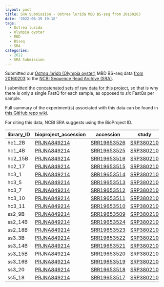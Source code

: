 ```yaml
---
layout: post
title: SRA Submission - Ostrea lurida MBD BS-seq from 20160203
date: '2022-06-15 10:18'
tags: 
  - Ostrea lurida
  - Olympia oyster
  - MBD
  - BSseq
  - SRA
categories: 
  - 2022
  - SRA Submission
---
```

Submitted our [_Ostrea lurida_ (Olympia oyster)](http://en.wikipedia.org/wiki/Pacific_oyster) MBD BS-seq data [from 20160203](https://robertslab.github.io/sams-notebook/2016/02/03/data-received-ostrea-lurida-mbd-enriched-bs-seq.html) to the [NCBI Sequence Read Archive (SRA)](https://www.ncbi.nlm.nih.gov/sra).

I submitted the [concatenated sets of raw data for this project](https://robertslab.github.io/sams-notebook/2016/04/11/data-management-concatenate-fastq-files-from-oly-mbdseq-project.html), so that is why there is only a single FastQ for each sample, as opposed to _six_ FastQs per sample.

Full summary of the experiment(s) associated with this data can be found in [this GitHub repo wiki](https://github.com/RobertsLab/project-olympia.oyster-genomic/wiki/MBD-BSseq-December-2015).

For citing this data, NCBI SRA suggests using the BioProject ID.

| library_ID | bioproject_accession                                               | accession                                                         | study                                                         | biosample_accession                                                 | filename                                                                                                       |
|------------|--------------------------------------------------------------------|-------------------------------------------------------------------|---------------------------------------------------------------|---------------------------------------------------------------------|----------------------------------------------------------------------------------------------------------------|
| hc1_2B     | [PRJNA849214](https://www.ncbi.nlm.nih.gov/bioproject/PRJNA849214) | [SRR19653526](https://www.ncbi.nlm.nih.gov/sra/?term=SRR19653526) | [SRP380210](https://www.ncbi.nlm.nih.gov/sra/?term=SRP380210) | [SAMN29043785](https://www.ncbi.nlm.nih.gov/sra/?term=SAMN29043785) | [zr1394_1.fastq.gz](https://owl.fish.washington.edu/nightingales/O_lurida/20160203_mbdseq/zr1394_1.fastq.gz)   |
| hc1_4B     | [PRJNA849214](https://www.ncbi.nlm.nih.gov/bioproject/PRJNA849214) | [SRR19653525](https://www.ncbi.nlm.nih.gov/sra/?term=SRR19653525) | [SRP380210](https://www.ncbi.nlm.nih.gov/sra/?term=SRP380210) | [SAMN29043786](https://www.ncbi.nlm.nih.gov/sra/?term=SAMN29043786) | [zr1394_2.fastq.gz](https://owl.fish.washington.edu/nightingales/O_lurida/20160203_mbdseq/zr1394_2.fastq.gz)   |
| hc2_15B    | [PRJNA849214](https://www.ncbi.nlm.nih.gov/bioproject/PRJNA849214) | [SRR19653516](https://www.ncbi.nlm.nih.gov/sra/?term=SRR19653516) | [SRP380210](https://www.ncbi.nlm.nih.gov/sra/?term=SRP380210) | [SAMN29043787](https://www.ncbi.nlm.nih.gov/sra/?term=SAMN29043787) | [zr1394_3.fastq.gz](https://owl.fish.washington.edu/nightingales/O_lurida/20160203_mbdseq/zr1394_3.fastq.gz)   |
| hc2_17     | [PRJNA849214](https://www.ncbi.nlm.nih.gov/bioproject/PRJNA849214) | [SRR19653515](https://www.ncbi.nlm.nih.gov/sra/?term=SRR19653515) | [SRP380210](https://www.ncbi.nlm.nih.gov/sra/?term=SRP380210) | [SAMN29043788](https://www.ncbi.nlm.nih.gov/sra/?term=SAMN29043788) | [zr1394_4.fastq.gz](https://owl.fish.washington.edu/nightingales/O_lurida/20160203_mbdseq/zr1394_4.fastq.gz)   |
| hc3_1      | [PRJNA849214](https://www.ncbi.nlm.nih.gov/bioproject/PRJNA849214) | [SRR19653514](https://www.ncbi.nlm.nih.gov/sra/?term=SRR19653514) | [SRP380210](https://www.ncbi.nlm.nih.gov/sra/?term=SRP380210) | [SAMN29043789](https://www.ncbi.nlm.nih.gov/sra/?term=SAMN29043789) | [zr1394_5.fastq.gz](https://owl.fish.washington.edu/nightingales/O_lurida/20160203_mbdseq/zr1394_5.fastq.gz)   |
| hc3_5      | [PRJNA849214](https://www.ncbi.nlm.nih.gov/bioproject/PRJNA849214) | [SRR19653513](https://www.ncbi.nlm.nih.gov/sra/?term=SRR19653513) | [SRP380210](https://www.ncbi.nlm.nih.gov/sra/?term=SRP380210) | [SAMN29043790](https://www.ncbi.nlm.nih.gov/sra/?term=SAMN29043790) | [zr1394_6.fastq.gz](https://owl.fish.washington.edu/nightingales/O_lurida/20160203_mbdseq/zr1394_6.fastq.gz)   |
| hc3_7      | [PRJNA849214](https://www.ncbi.nlm.nih.gov/bioproject/PRJNA849214) | [SRR19653512](https://www.ncbi.nlm.nih.gov/sra/?term=SRR19653512) | [SRP380210](https://www.ncbi.nlm.nih.gov/sra/?term=SRP380210) | [SAMN29043791](https://www.ncbi.nlm.nih.gov/sra/?term=SAMN29043791) | [zr1394_7.fastq.gz](https://owl.fish.washington.edu/nightingales/O_lurida/20160203_mbdseq/zr1394_7.fastq.gz)   |
| hc3_10     | [PRJNA849214](https://www.ncbi.nlm.nih.gov/bioproject/PRJNA849214) | [SRR19653511](https://www.ncbi.nlm.nih.gov/sra/?term=SRR19653511) | [SRP380210](https://www.ncbi.nlm.nih.gov/sra/?term=SRP380210) | [SAMN29043792](https://www.ncbi.nlm.nih.gov/sra/?term=SAMN29043792) | [zr1394_8.fastq.gz](https://owl.fish.washington.edu/nightingales/O_lurida/20160203_mbdseq/zr1394_8.fastq.gz)   |
| hc3_11     | [PRJNA849214](https://www.ncbi.nlm.nih.gov/bioproject/PRJNA849214) | [SRR19653510](https://www.ncbi.nlm.nih.gov/sra/?term=SRR19653510) | [SRP380210](https://www.ncbi.nlm.nih.gov/sra/?term=SRP380210) | [SAMN29043793](https://www.ncbi.nlm.nih.gov/sra/?term=SAMN29043793) | [zr1394_9.fastq.gz](https://owl.fish.washington.edu/nightingales/O_lurida/20160203_mbdseq/zr1394_9.fastq.gz)   |
| ss2_9B     | [PRJNA849214](https://www.ncbi.nlm.nih.gov/bioproject/PRJNA849214) | [SRR19653509](https://www.ncbi.nlm.nih.gov/sra/?term=SRR19653509) | [SRP380210](https://www.ncbi.nlm.nih.gov/sra/?term=SRP380210) | [SAMN29043794](https://www.ncbi.nlm.nih.gov/sra/?term=SAMN29043794) | [zr1394_10.fastq.gz](https://owl.fish.washington.edu/nightingales/O_lurida/20160203_mbdseq/zr1394_10.fastq.gz) |
| ss2_14B    | [PRJNA849214](https://www.ncbi.nlm.nih.gov/bioproject/PRJNA849214) | [SRR19653524](https://www.ncbi.nlm.nih.gov/sra/?term=SRR19653524) | [SRP380210](https://www.ncbi.nlm.nih.gov/sra/?term=SRP380210) | [SAMN29043795](https://www.ncbi.nlm.nih.gov/sra/?term=SAMN29043795) | [zr1394_11.fastq.gz](https://owl.fish.washington.edu/nightingales/O_lurida/20160203_mbdseq/zr1394_11.fastq.gz) |
| ss2_18B    | [PRJNA849214](https://www.ncbi.nlm.nih.gov/bioproject/PRJNA849214) | [SRR19653523](https://www.ncbi.nlm.nih.gov/sra/?term=SRR19653523) | [SRP380210](https://www.ncbi.nlm.nih.gov/sra/?term=SRP380210) | [SAMN29043796](https://www.ncbi.nlm.nih.gov/sra/?term=SAMN29043796) | [zr1394_12.fastq.gz](https://owl.fish.washington.edu/nightingales/O_lurida/20160203_mbdseq/zr1394_12.fastq.gz) |
| ss3_3B     | [PRJNA849214](https://www.ncbi.nlm.nih.gov/bioproject/PRJNA849214) | [SRR19653522](https://www.ncbi.nlm.nih.gov/sra/?term=SRR19653522) | [SRP380210](https://www.ncbi.nlm.nih.gov/sra/?term=SRP380210) | [SAMN29043797](https://www.ncbi.nlm.nih.gov/sra/?term=SAMN29043797) | [zr1394_13.fastq.gz](https://owl.fish.washington.edu/nightingales/O_lurida/20160203_mbdseq/zr1394_13.fastq.gz) |
| ss3_14B    | [PRJNA849214](https://www.ncbi.nlm.nih.gov/bioproject/PRJNA849214) | [SRR19653521](https://www.ncbi.nlm.nih.gov/sra/?term=SRR19653521) | [SRP380210](https://www.ncbi.nlm.nih.gov/sra/?term=SRP380210) | [SAMN29043798](https://www.ncbi.nlm.nih.gov/sra/?term=SAMN29043798) | [zr1394_14.fastq.gz](https://owl.fish.washington.edu/nightingales/O_lurida/20160203_mbdseq/zr1394_14.fastq.gz) |
| ss3_15B    | [PRJNA849214](https://www.ncbi.nlm.nih.gov/bioproject/PRJNA849214) | [SRR19653520](https://www.ncbi.nlm.nih.gov/sra/?term=SRR19653520) | [SRP380210](https://www.ncbi.nlm.nih.gov/sra/?term=SRP380210) | [SAMN29043799](https://www.ncbi.nlm.nih.gov/sra/?term=SAMN29043799) | [zr1394_15.fastq.gz](https://owl.fish.washington.edu/nightingales/O_lurida/20160203_mbdseq/zr1394_15.fastq.gz) |
| ss3_16B    | [PRJNA849214](https://www.ncbi.nlm.nih.gov/bioproject/PRJNA849214) | [SRR19653519](https://www.ncbi.nlm.nih.gov/sra/?term=SRR19653519) | [SRP380210](https://www.ncbi.nlm.nih.gov/sra/?term=SRP380210) | [SAMN29043800](https://www.ncbi.nlm.nih.gov/sra/?term=SAMN29043800) | [zr1394_16.fastq.gz](https://owl.fish.washington.edu/nightingales/O_lurida/20160203_mbdseq/zr1394_16.fastq.gz) |
| ss3_20     | [PRJNA849214](https://www.ncbi.nlm.nih.gov/bioproject/PRJNA849214) | [SRR19653518](https://www.ncbi.nlm.nih.gov/sra/?term=SRR19653518) | [SRP380210](https://www.ncbi.nlm.nih.gov/sra/?term=SRP380210) | [SAMN29043801](https://www.ncbi.nlm.nih.gov/sra/?term=SAMN29043801) | [zr1394_17.fastq.gz](https://owl.fish.washington.edu/nightingales/O_lurida/20160203_mbdseq/zr1394_17.fastq.gz) |
| ss5_18     | [PRJNA849214](https://www.ncbi.nlm.nih.gov/bioproject/PRJNA849214) | [SRR19653517](https://www.ncbi.nlm.nih.gov/sra/?term=SRR19653517) | [SRP380210](https://www.ncbi.nlm.nih.gov/sra/?term=SRP380210) | [SAMN29043802](https://www.ncbi.nlm.nih.gov/sra/?term=SAMN29043802) | [zr1394_18.fastq.gz](https://owl.fish.washington.edu/nightingales/O_lurida/20160203_mbdseq/zr1394_18.fastq.gz) |